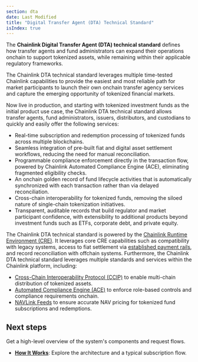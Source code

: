 ```yaml
---
section: dta
date: Last Modified
title: "Digital Transfer Agent (DTA) Technical Standard"
isIndex: true
---
```



<Dta section="dtaNotes" />

The **Chainlink Digital Transfer Agent (DTA) technical standard** defines how transfer agents and fund administrators
can expand their operations onchain to support tokenized assets, while remaining within their applicable regulatory
frameworks.

The Chainlink DTA technical standard leverages multiple time-tested Chainlink capabilities to provide the easiest and most reliable path for market participants to launch their own onchain transfer agency services and capture the emerging opportunity of tokenized financial markets.

Now live in production, and starting with tokenized investment funds as the initial product use case, the Chainlink DTA technical standard allows transfer agents, fund administrators, issuers, distributors, and custodians to quickly and easily offer the following services:

- Real-time subscription and redemption processing of tokenized funds across multiple blockchains.
- Seamless integration of pre-built fiat and digital asset settlement workflows, reducing the need for manual reconciliation.
- Programmable compliance enforcement directly in the transaction flow, powered by Chainlink Automated Compliance Engine (ACE), eliminating fragmented eligibility checks.
- An onchain golden record of fund lifecycle activities that is automatically synchronized with each transaction rather than via delayed reconciliation.
- Cross-chain interoperability for tokenized funds, removing the siloed nature of single-chain tokenization initiatives.
- Transparent, auditable records that build regulator and market participant confidence, with extensibility to additional products beyond investment funds such as ETFs, corporate debt, and private equity.

The Chainlink DTA technical standard is powered by the [Chainlink Runtime Environment (CRE)](https://chain.link/cre). It leverages core CRE capabilities such as compatibility with legacy systems, access to fiat settlement via [established payment rails](https://www.swift.com/news-events/press-releases/swift-ubs-asset-management-and-chainlink-successfully-complete-innovative-pilot-bridge-tokenized-assets-existing-payment-systems), and record reconciliation with offchain systems. Furthermore, the Chainlink DTA technical standard leverages multiple standards and services within the Chainlink platform, including:

- [Cross-Chain Interoperability Protocol (CCIP)](/ccip) to enable multi-chain distribution of tokenized assets.
- [Automated Compliance Engine (ACE)](https://chain.link/automated-compliance-engine) to enforce role-based controls and compliance requirements onchain.
- [NAVLink Feeds](/data-feeds/smartdata#navlink-feeds) to ensure accurate NAV pricing for tokenized fund subscriptions and redemptions.

## Next steps

Get a high-level overview of the system's components and request flows.

- [**How It Works**](/dta/how-it-works): Explore the architecture and a typical subscription flow.
